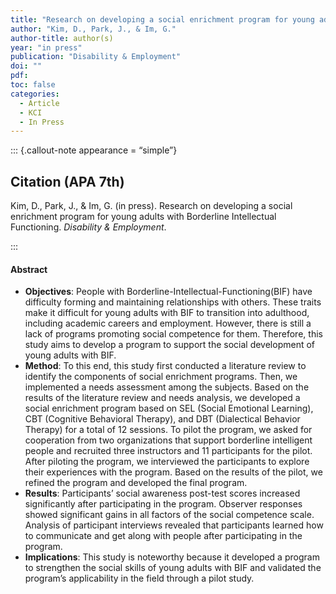 ```yaml
---
title: "Research on developing a social enrichment program for young adults with Borderline Intellectual Functioning"
author: "Kim, D., Park, J., & Im, G."
author-title: author(s)
year: "in press"
publication: "Disability & Employment"
doi: ""
pdf: 
toc: false
categories:
  - Article
  - KCI
  - In Press
---
```


::: {.callout-note appearance = "simple"}

## Citation (APA 7th)

Kim, D., Park, J., & Im, G. (in press). Research on developing a social enrichment program for young adults with Borderline Intellectual Functioning. *Disability & Employment*.

:::

#### Abstract

- **Objectives**: People with Borderline-Intellectual-Functioning(BIF) have difficulty forming and maintaining relationships with others. These traits make it difficult for young adults with BIF to transition into adulthood, including academic careers and employment. However, there is still a lack of programs promoting social competence for them. Therefore, this study aims to develop a program to support the social development of young adults with BIF. 
- **Method**: To this end, this study first conducted a literature review to identify the components of social enrichment programs. Then, we implemented a needs assessment among the subjects. Based on the results of the literature review and needs analysis, we developed a social enrichment program based on SEL (Social Emotional Learning), CBT (Cognitive Behavioral Therapy), and DBT (Dialectical Behavior Therapy) for a total of 12 sessions. To pilot the program, we asked for cooperation from two organizations that support borderline intelligent people and recruited three instructors and 11 participants for the pilot. After piloting the program, we interviewed the participants to explore their experiences with the program. Based on the results of the pilot, we refined the program and developed the final program. 
- **Results**: Participants' social awareness post-test scores increased significantly after participating in the program. Observer responses showed significant gains in all factors of the social competence scale. Analysis of participant interviews revealed that participants learned how to communicate and get along with people after participating in the program. 
- **Implications**: This study is noteworthy because it developed a program to strengthen the social skills of young adults with BIF and validated the program's applicability in the field through a pilot study.